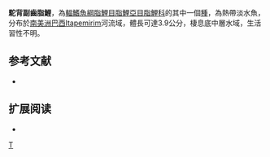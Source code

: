 {{Speciesbox 
| taxon = Deuterodon parahybae
| status = NE
| status_system = IUCN3.1
| authority =  [[Eigenmann|Eigenmann]], 1908
| synonyms = 
}}
'''駝背副齒脂鯉'''，為[[輻鰭魚綱|輻鰭魚綱]][[脂鯉目|脂鯉目]][[脂鯉亞目|脂鯉亞目]][[脂鯉科|脂鯉科]]的其中一個[[種|種]]，為熱帶淡水魚，分布於[[南美洲|南美洲]][[巴西|巴西]]Itapemirim河流域，體長可達3.9公分，棲息底中層水域，生活習性不明。

==参考文献==
{{refbegin}}
*{{FishBase_species|genus=Deuterodon|species=parahybae|year=2013|month=11}}
{{refend}}

== 扩展阅读 ==
{{refbegin}}
*{{wikispecies-inline|Deuterodon parahybae|駝背副齒脂鯉}}
{{refend}}
{{Taxonbar|from=Q5645438}}

[[Category:副齒脂鯉屬|T]]


{{魚類小作品}}